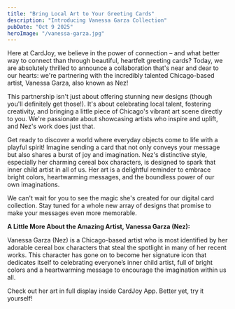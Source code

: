 ```yaml
---
title: "Bring Local Art to Your Greeting Cards"
description: "Introducing Vanessa Garza Collection"
pubDate: "Oct 9 2025"
heroImage: "/vanessa-garza.jpg"
---
```


Here at CardJoy, we believe in the power of connection – and what better way to connect than through beautiful, heartfelt greeting cards? Today, we are absolutely thrilled to announce a collaboration that's near and dear to our hearts: we're partnering with the incredibly talented Chicago-based artist, Vanessa Garza, also known as Nez!

This partnership isn't just about offering stunning new designs (though you'll definitely get those!). It's about celebrating local talent, fostering creativity, and bringing a little piece of Chicago's vibrant art scene directly to you. We're passionate about showcasing artists who inspire and uplift, and Nez's work does just that.

Get ready to discover a world where everyday objects come to life with a playful spirit! Imagine sending a card that not only conveys your message but also shares a burst of joy and imagination. Nez's distinctive style, especially her charming cereal box characters, is designed to spark that inner child artist in all of us. Her art is a delightful reminder to embrace bright colors, heartwarming messages, and the boundless power of our own imaginations.

We can't wait for you to see the magic she's created for our digital card collection. Stay tuned for a whole new array of designs that promise to make your messages even more memorable.


<YouTube id="https://youtu.be/BPHCEcNt_vk" />

**A Little More About the Amazing Artist, Vanessa Garza (Nez):**

Vanessa Garza (Nez) is a Chicago-based artist who is most identified by her adorable cereal box characters that steal the spotlight in many of her recent works. This character has gone on to become her signature icon that dedicates itself to celebrating everyone’s inner child artist, full of bright colors and a heartwarming message to encourage the imagination within us all.

Check out her art in full display inside CardJoy App. Better yet, try it yourself!


<LinkPreview url="https://preview.cardjoy.app/p/card/WAHUSMR/viewable" />
